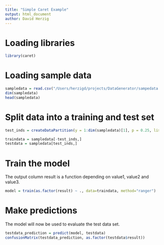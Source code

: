```yaml
---
title: "Simple Caret Example"
output: html_document
author: David Herzig
---
```


# Loading libraries
```r
library(caret)
```

# Loading sample data
```r
sampledata = read.csv("/Users/herzigd/projects/DataGenerator/sampedata.csv", header=T)
dim(sampledata)
head(sampledata)
```

# Split data into a training and test set
```r
test_inds = createDataPartition(y = 1:dim(sampledata)[1], p = 0.25, list = F)

traindata = sampledata[-test_inds,]
testdata = sampledata[test_inds,]
```

# Train the model
The output column result is a function depending on value1, value2 and value3.
```r
model = train(as.factor(result) ~ ., data=traindata, method="ranger")
```

# Make predictions
The model will now be used to evaluate the test data set.
```r
testdata_prediction = predict(model, testdata)
confusionMatrix(testdata_prediction, as.factor(testdata$result))
```
